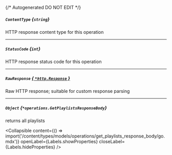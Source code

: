 {/* Autogenerated DO NOT EDIT  */}

##### `ContentType` *{`string`}*
HTTP response content type for this operation

---
##### `StatusCode` *{`int`}*
HTTP response status code for this operation

---
##### `RawResponse` [*{ `*http.Response` }*](https://pkg.go.dev/net/http#Response)
Raw HTTP response; suitable for custom response parsing

---
##### `Object` *{`*operations.GetPlaylistsResponseBody`}*
returns all playlists

<Collapsible content={() => import('/content/types/models/operations/get_playlists_response_body/go.mdx')} openLabel={Labels.showProperties} closeLabel={Labels.hideProperties} />



